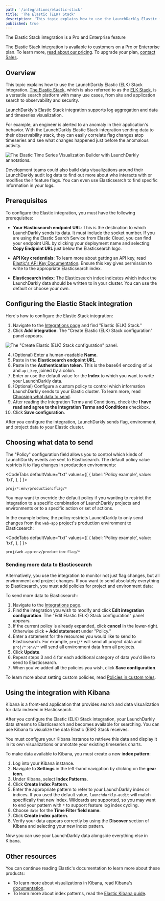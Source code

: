 ```yaml
---
path: '/integrations/elastic-stack'
title: 'The Elastic (ELK) Stack'
description: 'This topic explains how to use the LaunchDarkly Elastic (ELK) Stack integration. The Elastic Stack (formerly referred to as the ELK stack) is a search platform used widely as an observability and security platform.'
published: true
---
```


<Callout intent="primary">
  <CalloutTitle>The Elastic Stack integration is a Pro and Enterprise feature</CalloutTitle>
  <CalloutDescription>

The Elastic Stack integration is available to customers on a Pro or Enterprise plan. To learn more, [read about our pricing](https://launchdarkly.com/pricing/). To upgrade your plan, [contact Sales](https://launchdarkly.com/contact-sales/).

  </CalloutDescription>
</Callout>

## Overview

This topic explains how to use the LaunchDarkly Elastic (ELK) Stack integration. [The Elastic Stack](https://elastic.co), which is also referred to as the [ELK Stack](https://elastic.co/elk), is a versatile search platform with many use cases, from site and application search to observability and security.

LaunchDarkly's Elastic Stack integration supports log aggregation and data and timeseries visualization.

For example, an engineer is alerted to an anomaly in their application's behavior. With the LaunchDarkly Elastic Stack integration sending data to their observability stack, they can easily correlate flag changes atop timeseries and see what changes happened just before the anomalous activity.

![The Elastic Time Series Visualization Builder with LaunchDarkly annotations.](elastic-annotated-graph.png)

Development teams could also build data visualizations around their LaunchDarkly audit log data to find out more about who interacts with or modifies their feature flags. You can even use Elasticsearch to find specific information in your logs.

## Prerequisites

To configure the Elastic integration, you must have the following prerequisites:

* **Your Elasticsearch endpoint URL**: This is the destination to which LaunchDarkly sends its data. It must include the socket number. If you are using the Elastic Search Service from Elastic Cloud, you can find your endpoint URL by clicking your deployment name and selecting **Copy Endpoint URL** just below the Elasticsearch logo.

* **API Key credentials**: To learn more about getting an API key, read [Elastic's API Key Documentation](https://www.elastic.co/guide/en/elasticsearch/reference/7.10/security-api-create-api-key.html). Ensure this key gives permission to write to the appropriate Elasticsearch index.

* **Elasticsearch index**: The Elasticsearch index indicates which index the LaunchDarkly data should be written to in your cluster. You can use the default or choose your own.

## Configuring the Elastic Stack integration

Here's how to configure the Elastic Stack integration:

1. Navigate to the [Integrations page](https://app.launchdarkly.com/default/integrations) and find "Elastic (ELK) Stack."
3. Click **Add integration**. The "Create Elastic (ELK) Stack configuration" panel appears.

![The "Create Elastic (ELK) Stack configuration" panel.](elastic-integration.png)

4. (Optional) Enter a human-readable **Name**.
5. Paste in the **Elasticsearch endpoint URL**.
6. Paste in the **Authentication token**. This is the base64 encoding of `id` and `api_key`, joined by a colon.
7. Enter or use the default value for the **Index** to which you want to write your LaunchDarkly data.
8. (Optional) Configure a custom policy to control which information LaunchDarkly sends to your Elastic cluster. To learn more, read [Choosing what data to send](#choosing-what-data-to-send).
9. After reading the Integration Terms and Conditions, check the **I have read and agree to the Integration Terms and Conditions** checkbox.
10. Click **Save configuration**.

After you configure the integration, LaunchDarkly sends flag, environment, and project data to your Elastic cluster.

## Choosing what data to send

The "Policy" configuration field allows you to control which kinds of LaunchDarkly events are sent to Elasticsearch. The default policy value restricts it to flag changes in production environments:

<CodeTabs
  defaultValue="txt"
  values={[
    { label: 'Policy example', value: 'txt', },
  ]
}>

<CodeTabItem value="txt">

```txt
proj/*:env/production:flag/*
```

</CodeTabItem>
</CodeTabs>

You may want to override the default policy if you wanting to restrict the integration to a specific combination of LaunchDarkly projects and environments or to a specific action or set of actions.

In the example below, the policy restricts LaunchDarkly to only send changes from the `web-app` project's production environment to Elasticsearch:

<CodeTabs
  defaultValue="txt"
  values={[
    { label: 'Policy example', value: 'txt', },
  ]
}>

<CodeTabItem value="txt">

```txt
proj/web-app:env/production:flag/*
```

</CodeTabItem>
</CodeTabs>

### Sending more data to Elasticsearch

Alternatively, you use the integration to monitor not just flag changes, but all environment and project changes. If you want to send absolutely everything to Elasticsearch, you must add policies for project and environment data:

To send more data to Elasticsearch:

1. Navigate to the [Integrations page](https://app.launchdarkly.com/default/integrations).
2. Find the integration you wish to modify and click **Edit integration configuration**. The "Edit Elastic (ELK) Stack configuration" panel appears.
3. If the current policy is already expanded, click **cancel** in the lower-right. Otherwise click **+ Add statement** under "Policy."
4. Enter a statement for the resources you would like to send to Elasticsearch. For example, `proj/*` will send all project data and `proj/*:env/*` will send all environment data from all projects.
5. Click **Update**.
6. Repeat steps 3 and 4 for each additional category of data you'd like to send to Elasticsearch.
6. When you've added all the policies you wish, click **Save configuration**.

To learn more about setting custom policies, read [Policies in custom roles](/home/members/role-policies).

## Using the integration with Kibana

Kibana is a front-end application that provides search and data visualization for data indexed in Elasticsearch.

After you configure the Elastic (ELK) Stack integration, your LaunchDarkly data streams to Elasticsearch and becomes available for searching. You can use Kibana to visualize the data Elastic (ESK) Stack receives.

You must configure your Kibana instance to retrieve this data and display it in its own visualizations or annotate your existing timeseries charts.

To make data available to Kibana, you must create a new **index pattern**:

1. Log into your Kibana instance.
2. Navigate to **Settings** in the left-hand navigation by clicking on the **gear icon**.
3. Under Kibana, select **Index Patterns**.
4. Click **Create Index Pattern**.
5. Enter the appropriate pattern to refer to your LaunchDarkly index or indices. If you used the default value, `launchdarkly-audit` will match specifically that new index. Wildcards are supported, so you may want to end your pattern with `*` to support feature log index cycling.
6. Choose `date` for the **Time Filter field name**.
7. Click **Create index pattern**.
8. Verify your data appears correctly by using the **Discover** section of Kibana and selecting your new index pattern.

Now you can use your LaunchDarkly data alongside everything else in Kibana.

## Other resources

You can continue reading Elastic's documentation to learn more about these products:

* To learn more about visualizations in Kibana, read [Kibana's documentation](https://www.elastic.co/guide/en/kibana/7.10/monitoring-data.html).
* To learn more about index patterns, read the [Elastic Kibana guide](https://www.elastic.co/guide/en/kibana/7.10/index-patterns.html).

